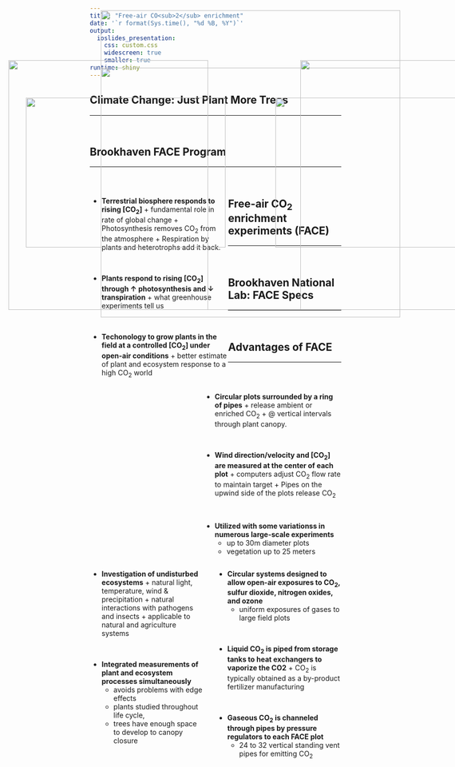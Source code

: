 ```yaml
---
title: "Free-air CO<sub>2</sub> enrichment"
date: '`r format(Sys.time(), "%d %B, %Y")`'
output: 
  ioslides_presentation:
    css: custom.css
    widescreen: true
    smaller: true
runtime: shiny
---
```


## Climate Change: Just Plant More Trees
<hr>
<br/>

<IMG STYLE="position:absolute; TOP:190px; LEFT:250px; WIDTH:600px; HEIGHT:500px" SRC="images/co2hypo2.jpg">

## Brookhaven FACE Program
<hr>
<br/>

<IMG STYLE="position:absolute; TOP:175px; LEFT:650px; WIDTH:375px; HEIGHT:500px" SRC="images/co2hypo.jpg">

<div style="float: left; width: 55%;">

* **Terrestrial biosphere responds to rising [CO<sub>2</sub>]**
      + fundamental role in rate of global change
      + Photosynthesis removes CO<sub>2</sub> from the atmosphere
      + Respiration by plants and heterotrophs add it back.
      
<br/>

* **Plants respond to rising [CO<sub>2</sub>] through ↑ photosynthesis and ↓ transpiration**
      + what greenhouse experiments tell us

<br/>
      
* **Techonology to grow plants in the field at a controlled [CO<sub>2</sub>] under open-air conditions** 
      + better estimate of plant and ecosystem response to a high CO<sub>2</sub> world
      
</div>

## Free-air CO<sub>2</sub> enrichment experiments (FACE)
<hr>
<br/>

<div style="float: right; width: 55%;">

* **Circular plots surrounded by a ring of pipes**
      + release ambient or enriched CO<sub>2</sub>
      + @ vertical intervals through plant canopy. 

<br/>

* **Wind direction/velocity and [CO<sub>2</sub>] are measured at the center of each plot**
      + computers adjust CO<sub>2</sub> flow rate to maintain target
      + Pipes on the upwind side of the plots release CO<sub>2</sub>

<br/>
      
 * **Utilized with some variationss in numerous large-scale experiments**
    + up to 30m diameter plots
    + vegetation up to 25 meters

</div>

<IMG STYLE="position:absolute; TOP:175px; LEFT:65px; WIDTH:400px; HEIGHT:500px" SRC="images/design.png">

## Brookhaven National Lab: FACE Specs
<hr>
<br/>

<div style="float: right; width: 50%;">

* **Circular systems designed to allow open-air exposures to CO<sub>2</sub>, sulfur dioxide, nitrogen oxides, and ozone**
    + uniform exposures of gases to large field plots
    
<br/>

* **Liquid CO<sub>2</sub> is piped from storage tanks to heat exchangers to vaporize the CO2**
       + CO<sub>2</sub> is typically obtained as a by-product fertilizer manufacturing 
       
<br/>

* **Gaseous CO<sub>2</sub> is channeled through pipes by pressure regulators to each FACE plot**
    + 24 to 32 vertical standing vent pipes for emitting CO<sub>2</sub> 

</div>

<IMG STYLE="position:absolute; TOP:250px; LEFT:100px; WIDTH:400px; HEIGHT:300px" SRC="images/liquid.jpg">

##
<IMG STYLE="position:absolute; TOP:75px; LEFT:250px; WIDTH:600px; HEIGHT:600px" SRC="images/tech.png">

## Advantages of FACE
<hr>
<br/>

<div style="float: left; width: 45%;">

* **Investigation of undisturbed ecosystems**
      + natural light, temperature, wind & precipitation
      + natural interactions with pathogens and insects
      + applicable to natural and agriculture systems

<br/>

* **Integrated measurements of plant and ecosystem processes simultaneously**
    + avoids problems with edge effects
    + plants studied throughout life cycle, 
    + trees have enough space to develop to canopy closure

</div>

<IMG STYLE="position:absolute; TOP:250px; LEFT:600px; WIDTH:400px; HEIGHT:300px" SRC="images/grasslandface.jpg">
